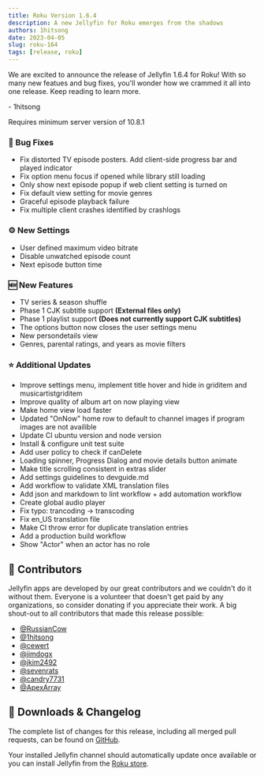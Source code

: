 ```yaml
---
title: Roku Version 1.6.4
description: A new Jellyfin for Roku emerges from the shadows
authors: 1hitsong
date: 2023-04-05
slug: roku-164
tags: [release, roku]
---
```


We are excited to announce the release of Jellyfin 1.6.4 for Roku! With so many new featues and bug fixes, you'll wonder how we crammed it all into one release. Keep reading to learn more.

\- 1hitsong

<!--truncate-->

Requires minimum server version of 10.8.1

### 🐛 Bug Fixes

- Fix distorted TV episode posters. Add client-side progress bar and played indicator
- Fix option menu focus if opened while library still loading
- Only show next episode popup if web client setting is turned on
- Fix default view setting for movie genres
- Graceful episode playback failure
- Fix multiple client crashes identified by crashlogs

### ⚙️ New Settings

- User defined maximum video bitrate
- Disable unwatched episode count
- Next episode button time

### 🆕 New Features

- TV series & season shuffle
- Phase 1 CJK subtitle support **(External files only)**
- Phase 1 playlist support **(Does not currently support CJK subtitles)**
- The options button now closes the user settings menu
- New persondetails view
- Genres, parental ratings, and years as movie filters

### ⭐ Additional Updates

- Improve settings menu, implement title hover and hide in griditem and musicartistgriditem
- Improve quality of album art on now playing view
- Make home view load faster
- Updated "OnNow" home row to default to channel images if program images are not availible
- Update CI ubuntu version and node version
- Install & configure unit test suite
- Add user policy to check if canDelete
- Loading spinner, Progress Dialog and movie details button animate
- Make title scrolling consistent in extras slider
- Add settings guidelines to devguide.md
- Add workflow to validate XML translation files
- Add json and markdown to lint workflow + add automation workflow
- Create global audio player
- Fix typo: trancoding -> transcoding
- Fix en_US translation file
- Make CI throw error for duplicate translation entries
- Add a production build workflow
- Show "Actor" when an actor has no role

## 👥 Contributors

Jellyfin apps are developed by our great contributors and we couldn't do it without them. Everyone is a volunteer that
doesn't get paid by any organizations, so consider donating if you appreciate their work. A big shout-out to all
contributors that made this release possible:

- [@RussianCow](https://github.com/RussianCow)
- [@1hitsong](https://github.com/1hitsong)
- [@cewert](https://github.com/cewert)
- [@jimdogx](https://github.com/jimdogx)
- [@jkim2492](https://github.com/jkim2492)
- [@sevenrats](https://github.com/sevenrats)
- [@candry7731](https://github.com/candry7731)
- [@ApexArray](https://github.com/ApexArray)

## 💾 Downloads & Changelog

The complete list of changes for this release, including all merged pull requests, can be found on
[GitHub](https://github.com/jellyfin/jellyfin-roku/releases/tag/v1.6.4).

Your installed Jellyfin channel should automatically update once available or you can install Jellyfin 
from the [Roku store](https://channelstore.roku.com/details/592369/jellyfin).
